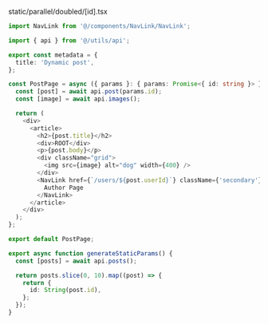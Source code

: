 static/parallel/doubled/[id].tsx

```ts
import NavLink from '@/components/NavLink/NavLink';

import { api } from '@/utils/api';

export const metadata = {
  title: 'Dynamic post',
};

const PostPage = async ({ params }: { params: Promise<{ id: string }> }) => {
  const [post] = await api.post(params.id);
  const [image] = await api.images();

  return (
    <div>
      <article>
        <h2>{post.title}</h2>
        <div>ROOT</div>
        <p>{post.body}</p>
        <div className="grid">
          <img src={image} alt="dog" width={400} />
        </div>
        <NavLink href={`/users/${post.userId}`} className={'secondary'}>
          Author Page
        </NavLink>
      </article>
    </div>
  );
};

export default PostPage;

export async function generateStaticParams() {
  const [posts] = await api.posts();

  return posts.slice(0, 10).map((post) => {
    return {
      id: String(post.id),
    };
  });
}
```
